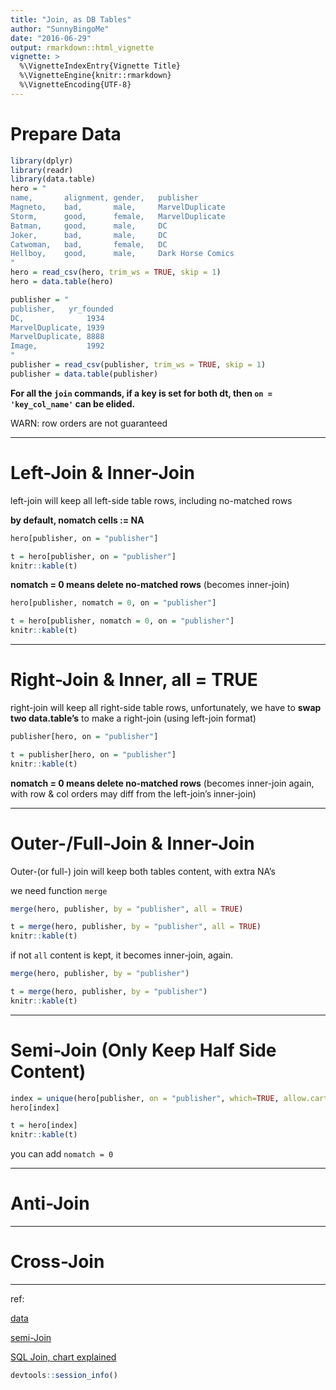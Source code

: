 ```yaml
---
title: "Join, as DB Tables"
author: "SunnyBingoMe"
date: "2016-06-29"
output: rmarkdown::html_vignette
vignette: >
  %\VignetteIndexEntry{Vignette Title}
  %\VignetteEngine{knitr::rmarkdown}
  %\VignetteEncoding{UTF-8}
---
```

# Prepare Data
```r
library(dplyr)
library(readr)
library(data.table)
hero = "
name,       alignment, gender,   publisher
Magneto,    bad,       male,     MarvelDuplicate
Storm,      good,      female,   MarvelDuplicate
Batman,     good,      male,     DC
Joker,      bad,       male,     DC
Catwoman,   bad,       female,   DC
Hellboy,    good,      male,     Dark Horse Comics
"
hero = read_csv(hero, trim_ws = TRUE, skip = 1)
hero = data.table(hero)

publisher = "
publisher,   yr_founded
DC,              1934
MarvelDuplicate, 1939
MarvelDuplicate, 8888
Image,           1992
"
publisher = read_csv(publisher, trim_ws = TRUE, skip = 1)
publisher = data.table(publisher)
```

__For all the `join` commands, if a key is set for both dt, then `on = 'key_col_name'` can be elided.__

WARN: row orders are not guaranteed

-----------

# Left-Join & Inner-Join
left-join will keep all left-side table rows, including no-matched rows

__by default, nomatch cells := NA__
```r
hero[publisher, on = "publisher"]
```
```r
t = hero[publisher, on = "publisher"]
knitr::kable(t)
```

__nomatch = 0 means delete no-matched rows__ (becomes inner-join)
```r
hero[publisher, nomatch = 0, on = "publisher"]
```
```r
t = hero[publisher, nomatch = 0, on = "publisher"]
knitr::kable(t)
```


-----------

# Right-Join & Inner, all = TRUE
right-join will keep all right-side table rows, unfortunately, we have to __swap two data.table's__ to make a right-join (using left-join format)
```r
publisher[hero, on = "publisher"]
```
```r
t = publisher[hero, on = "publisher"]
knitr::kable(t)
```

__nomatch = 0 means delete no-matched rows__ (becomes inner-join again, with row & col orders may diff from the left-join's inner-join)


-----------

# Outer-/Full-Join & Inner-Join

Outer-(or full-) join will keep both tables content, with extra NA's

we need function `merge`
```r
merge(hero, publisher, by = "publisher", all = TRUE)
```
```r
t = merge(hero, publisher, by = "publisher", all = TRUE)
knitr::kable(t)
```

if not `all` content is kept, it becomes inner-join, again.
```r
merge(hero, publisher, by = "publisher")
```
```r
t = merge(hero, publisher, by = "publisher")
knitr::kable(t)
```

-----------

# Semi-Join (Only Keep Half Side Content)
```r
index = unique(hero[publisher, on = "publisher", which=TRUE, allow.cartesian=TRUE])
hero[index]
```
```r
t = hero[index]
knitr::kable(t)
```

you can add `nomatch = 0`

-----------

# Anti-Join

-----------

# Cross-Join

-----------
ref:

[data](http://stat545.com/bit001_dplyr-cheatsheet.html)

[semi-Join](http://stackoverflow.com/questions/18969420/perform-a-semi-join-with-data-table)

[SQL Join, chart explained](http://stackoverflow.com/questions/5706437/whats-the-difference-between-inner-join-left-join-right-join-and-full-join)

```r
devtools::session_info()
```

